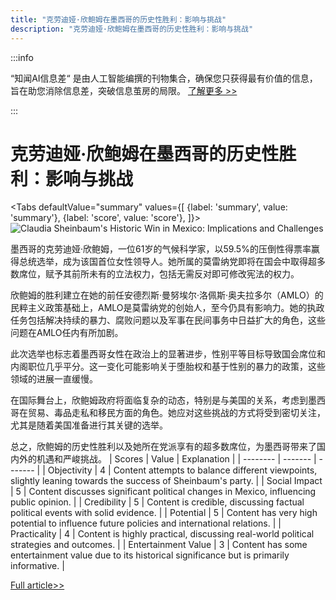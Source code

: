 ```yaml
---
title: "克劳迪娅·欣鲍姆在墨西哥的历史性胜利：影响与挑战"
description: "克劳迪娅·欣鲍姆在墨西哥的历史性胜利：影响与挑战"
---
```



:::info

“知闻AI信息差“ 是由人工智能编撰的刊物集合，确保您只获得最有价值的信息，旨在助您消除信息差，突破信息茧房的局限。  [了解更多 >>](/)

:::

# 克劳迪娅·欣鲍姆在墨西哥的历史性胜利：影响与挑战


<Tabs
	defaultValue="summary"
	values={[
	{label: 'summary', value: 'summary'},
	{label: 'score', value: 'score'},
]}>
<TabItem value="summary">
<img
  src="https://image.informedainews.com/2024/06/Soc-iHv-1717494764-0.jpg"
  alt="Claudia Sheinbaum's Historic Win in Mexico: Implications and Challenges"
/>



墨西哥的克劳迪娅·欣鲍姆，一位61岁的气候科学家，以59.5%的压倒性得票率赢得总统选举，成为该国首位女性领导人。她所属的莫雷纳党即将在国会中取得超多数席位，赋予其前所未有的立法权力，包括无需反对即可修改宪法的权力。

欣鲍姆的胜利建立在她的前任安德烈斯·曼努埃尔·洛佩斯·奥夫拉多尔（AMLO）的民粹主义政策基础上，AMLO是莫雷纳党的创始人，至今仍具有影响力。她的执政任务包括解决持续的暴力、腐败问题以及军事在民间事务中日益扩大的角色，这些问题在AMLO任内有所加剧。

此次选举也标志着墨西哥女性在政治上的显著进步，性别平等目标导致国会席位和内阁职位几乎平分。这一变化可能影响关于堕胎权和基于性别的暴力的政策，这些领域的进展一直缓慢。

在国际舞台上，欣鲍姆政府将面临复杂的动态，特别是与美国的关系，考虑到墨西哥在贸易、毒品走私和移民方面的角色。她应对这些挑战的方式将受到密切关注，尤其是随着美国准备进行其关键的选举。

总之，欣鲍姆的历史性胜利以及她所在党派享有的超多数席位，为墨西哥带来了国内外的机遇和严峻挑战。
</TabItem>
<TabItem value="score">
	| Scores     | Value   | Explanation |
	| -------- | ------- | ------- |
	| Objectivity  | 4    | Content attempts to balance different viewpoints, slightly leaning towards the success of Sheinbaum's party.    |
	| Social Impact | 5     | Content discusses significant political changes in Mexico, influencing public opinion.    |
	| Credibility    | 5    | Content is credible, discussing factual political events with solid evidence.    |
	| Potential    | 5    | Content has very high potential to influence future policies and international relations.    |
	| Practicality    | 4    | Content is highly practical, discussing real-world political strategies and outcomes.    |
	| Entertainment Value    | 3    | Content has some entertainment value due to its historical significance but is primarily informative.    |
</TabItem>
</Tabs>

[Full article>>](https://www.theguardian.com/world/article/2024/jun/03/claudia-sheinbaum-president-mexico-party-supermajority)

